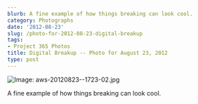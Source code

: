 ```yaml
---
blurb: A fine example of how things breaking can look cool.
category: Photographs
date: '2012-08-23'
slug: /photo-for-2012-08-23-digital-breakup
tags:
- Project 365 Photos
title: Digital Breakup -- Photo for August 23, 2012
type: post
---
```



![Image: aws-20120823--1723-02.jpg](/aws-20120823--1723-02.jpg)

A fine example of how things breaking can look cool.